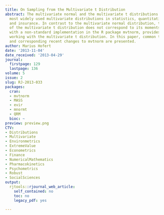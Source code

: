 ```yaml
---
title: On Sampling from the Multivariate t Distribution
abstract: The multivariate normal and the multivariate t distributions belong to the
  most widely used multivariate distributions in statistics, quantitative risk management,
  and insurance. In contrast to the multivariate normal distribution, the parameterization
  of the multivariate t distribution does not correspond to its moments. This, paired
  with a non-standard implementation in the R package mvtnorm, provides traps for
  working with the multivariate t distribution. In this paper, common traps are clarified
  and corresponding recent changes to mvtnorm are presented.
author: Marius Hofert
date: '2013-11-04'
date_received: '2013-04-29'
journal:
  firstpage: 129
  lastpage: 136
volume: 5
issue: 2
slug: RJ-2013-033
packages:
  cran:
  - mvtnorm
  - MASS
  - evir
  - mnormt
  - QRM
  bioc: ~
preview: preview.png
CTV:
- Distributions
- Multivariate
- Environmetrics
- ExtremeValue
- Econometrics
- Finance
- NumericalMathematics
- Pharmacokinetics
- Psychometrics
- Robust
- SocialSciences
output:
  rjtools::rjournal_web_article:
    self_contained: no
    toc: no
    legacy_pdf: yes

---
```

